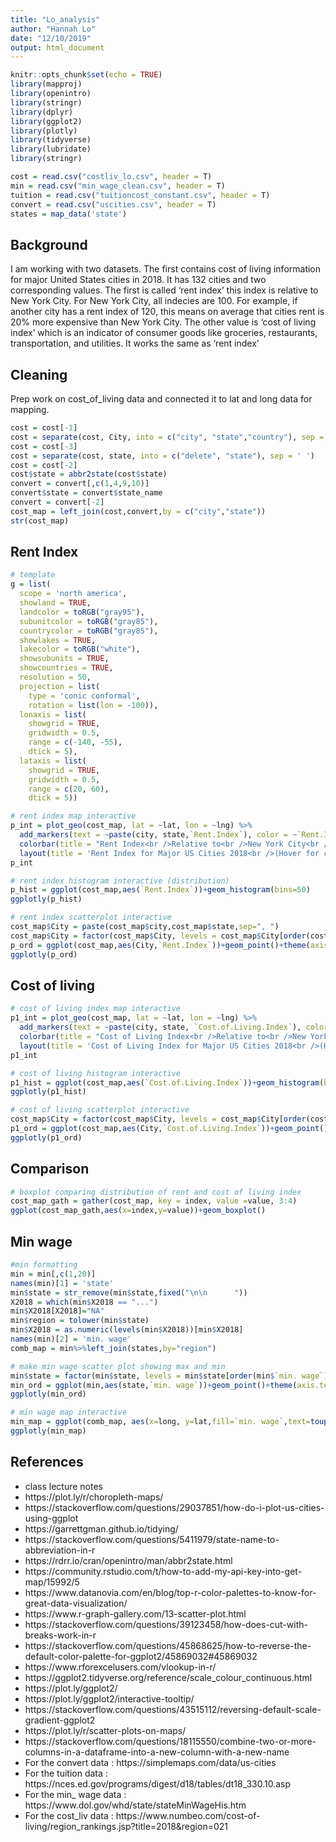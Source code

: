```yaml
---
title: "Lo_analysis"
author: "Hannah Lo"
date: "12/10/2019"
output: html_document
---
```


```r
knitr::opts_chunk$set(echo = TRUE)
library(mapproj)
library(openintro)
library(stringr)
library(dplyr)
library(ggplot2)
library(plotly)
library(tidyverse)
library(lubridate)
library(stringr)

cost = read.csv("costliv_lo.csv", header = T)
min = read.csv("min_wage_clean.csv", header = T)
tuition = read.csv("tuitioncost_constant.csv", header = T)
convert = read.csv("uscities.csv", header = T)
states = map_data('state')
```

## Background

I am working with two datasets. The first contains cost of living information for major United States cities in 2018. It has 132 cities and two corresponding values. The first is called 'rent index' this index is relative to New York City. For New York City, all indecies are 100. For example, if another city has a rent index of 120, this means on average that cities rent is 20% more expensive than New York City. The other value is 'cost of living index' which is an indicator of consumer goods like groceries, restaurants, transportation, and utilities. It works the same as 'rent index'

## Cleaning

Prep work on cost_of_living data and connected it to lat and long data for mapping. 

```r
cost = cost[-1]
cost = separate(cost, City, into = c("city", "state","country"), sep = ',') 
cost = cost[-3]
cost = separate(cost, state, into = c("delete", "state"), sep = ' ')
cost = cost[-2]
cost$state = abbr2state(cost$state)
convert = convert[,c(1,4,9,10)]
convert$state = convert$state_name
convert = convert[-2]
cost_map = left_join(cost,convert,by = c("city","state"))
str(cost_map)
```

## Rent Index



```r
# template
g = list(
  scope = 'north america',
  showland = TRUE,
  landcolor = toRGB("gray95"),
  subunitcolor = toRGB("gray85"),
  countrycolor = toRGB("gray85"),
  showlakes = TRUE,
  lakecolor = toRGB("white"),
  showsubunits = TRUE,
  showcountries = TRUE,
  resolution = 50,
  projection = list(
    type = 'conic conformal',
    rotation = list(lon = -100)),
  lonaxis = list(
    showgrid = TRUE,
    gridwidth = 0.5,
    range = c(-140, -55),
    dtick = 5),
  lataxis = list(
    showgrid = TRUE,
    gridwidth = 0.5,
    range = c(20, 60),
    dtick = 5))
```

```r
# rent index map interactive
p_int = plot_geo(cost_map, lat = ~lat, lon = ~lng) %>%
  add_markers(text = ~paste(city, state,`Rent.Index`), color = ~`Rent.Index`, size = ~`Rent.Index`, hoverinfo = "text") %>%
  colorbar(title = "Rent Index<br />Relative to<br />New York City<br />as 100") %>%
  layout(title = 'Rent Index for Major US Cities 2018<br />(Hover for city)', geo = g)
p_int
```

```r
# rent index histogram interactive (distribution)
p_hist = ggplot(cost_map,aes(`Rent.Index`))+geom_histogram(bins=50)
ggplotly(p_hist)
```

```r
# rent index scatterplot interactive
cost_map$City = paste(cost_map$city,cost_map$state,sep=", ")
cost_map$City = factor(cost_map$City, levels = cost_map$City[order(cost_map$`Rent.Index`)])
p_ord = ggplot(cost_map,aes(City,`Rent.Index`))+geom_point()+theme(axis.text.x=element_blank())
ggplotly(p_ord)
```

## Cost of living

```r
# cost of living index map interactive
p1_int = plot_geo(cost_map, lat = ~lat, lon = ~lng) %>%
  add_markers(text = ~paste(city, state, `Cost.of.Living.Index`), color = ~`Cost.of.Living.Index`, size = ~`Cost.of.Living.Index`, hoverinfo = "text") %>%
  colorbar(title = "Cost of Living Index<br />Relative to<br />New York City<br />as 100") %>%
  layout(title = 'Cost of Living Index for Major US Cities 2018<br />(Hover for city)', geo = g)
p1_int
```

```r
# cost of living histogram interactive
p1_hist = ggplot(cost_map,aes(`Cost.of.Living.Index`))+geom_histogram(bins=50)
ggplotly(p1_hist)
```

```r
# cost of living scatterplot interactive
cost_map$City = factor(cost_map$City, levels = cost_map$City[order(cost_map$`Cost.of.Living.Index`)])
p1_ord = ggplot(cost_map,aes(City,`Cost.of.Living.Index`))+geom_point()+theme(axis.text.x=element_blank())
ggplotly(p1_ord)
```

## Comparison

```r
# boxplot comparing distribution of rent and cost of living index
cost_map_gath = gather(cost_map, key = index, value =value, 3:4)
ggplot(cost_map_gath,aes(x=index,y=value))+geom_boxplot()
```

## Min wage
```r
#min formatting
min = min[,c(1,20)]
names(min)[1] = 'state'
min$state = str_remove(min$state,fixed("\n\n      "))
X2018 = which(min$X2018 == "...")
min$X2018[X2018]="NA"
min$region = tolower(min$state)
min$X2018 = as.numeric(levels(min$X2018))[min$X2018]
names(min)[2] = 'min. wage'
comb_map = min%>%left_join(states,by="region")
```

```r
# make min wage scatter plot showing max and min 
min$state = factor(min$state, levels = min$state[order(min$`min. wage`)])
min_ord = ggplot(min,aes(state,`min. wage`))+geom_point()+theme(axis.text.x = element_text(angle = 90, hjust = 1))
ggplotly(min_ord)
```

```r
# min wage map interactive 
min_map = ggplot(comb_map, aes(x=long, y=lat,fill=`min. wage`,text=toupper(region))) + geom_polygon(aes(group = group)) 
ggplotly(min_map)
```

## References

* class lecture notes
* https://plot.ly/r/choropleth-maps/
* https://stackoverflow.com/questions/29037851/how-do-i-plot-us-cities-using-ggplot
* https://garrettgman.github.io/tidying/ 
* https://stackoverflow.com/questions/5411979/state-name-to-abbreviation-in-r
* https://rdrr.io/cran/openintro/man/abbr2state.html
* https://community.rstudio.com/t/how-to-add-my-api-key-into-get-map/15992/5
* https://www.datanovia.com/en/blog/top-r-color-palettes-to-know-for-great-data-visualization/
* https://www.r-graph-gallery.com/13-scatter-plot.html
* https://stackoverflow.com/questions/39123458/how-does-cut-with-breaks-work-in-r
* https://stackoverflow.com/questions/45868625/how-to-reverse-the-default-color-palette-for-ggplot2/45869032#45869032
* https://www.rforexcelusers.com/vlookup-in-r/
* https://ggplot2.tidyverse.org/reference/scale_colour_continuous.html
* https://plot.ly/ggplot2/
* https://plot.ly/ggplot2/interactive-tooltip/
* https://stackoverflow.com/questions/43515112/reversing-default-scale-gradient-ggplot2
* https://plot.ly/r/scatter-plots-on-maps/
* https://stackoverflow.com/questions/18115550/combine-two-or-more-columns-in-a-dataframe-into-a-new-column-with-a-new-name
* For the convert data : https://simplemaps.com/data/us-cities
* For the tuition data : https://nces.ed.gov/programs/digest/d18/tables/dt18_330.10.asp
* For the min_ wage data : https://www.dol.gov/whd/state/stateMinWageHis.htm
* For the cost_liv data : https://www.numbeo.com/cost-of-living/region_rankings.jsp?title=2018&region=021

